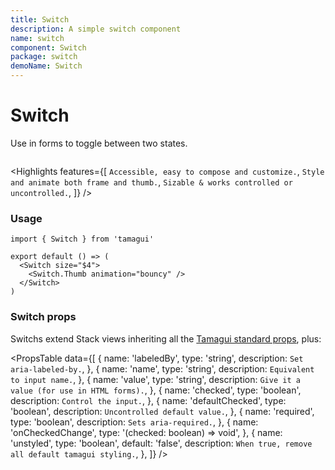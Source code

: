 ```yaml
---
title: Switch
description: A simple switch component
name: switch
component: Switch
package: switch
demoName: Switch
---
```


# Switch

<Description>Use in forms to toggle between two states.</Description>

<HeroContainer showAnimationDriverControl>
  <SwitchDemo />
</HeroContainer>

```tsx hero template=Switch

```

<Highlights
  features={[
    `Accessible, easy to compose and customize.`,
    `Style and animate both frame and thumb.`,
    `Sizable & works controlled or uncontrolled.`,
  ]}
/>

### Usage

```tsx
import { Switch } from 'tamagui'

export default () => (
  <Switch size="$4">
    <Switch.Thumb animation="bouncy" />
  </Switch>
)
```

### Switch props

Switchs extend Stack views inheriting all the [Tamagui standard props](/docs/intro/props), plus:

<PropsTable
  data={[
    {
      name: 'labeledBy',
      type: 'string',
      description: `Set aria-labeled-by.`,
    },
    {
      name: 'name',
      type: 'string',
      description: `Equivalent to input name.`,
    },
    {
      name: 'value',
      type: 'string',
      description: `Give it a value (for use in HTML forms).`,
    },
    {
      name: 'checked',
      type: 'boolean',
      description: `Control the input.`,
    },
    {
      name: 'defaultChecked',
      type: 'boolean',
      description: `Uncontrolled default value.`,
    },
    {
      name: 'required',
      type: 'boolean',
      description: `Sets aria-required.`,
    },
    {
      name: 'onCheckedChange',
      type: '(checked: boolean) => void',
    },
    {
      name: 'unstyled',
      type: 'boolean',
      default: 'false',
      description: `When true, remove all default tamagui styling.`,
    },
  ]}
/>
